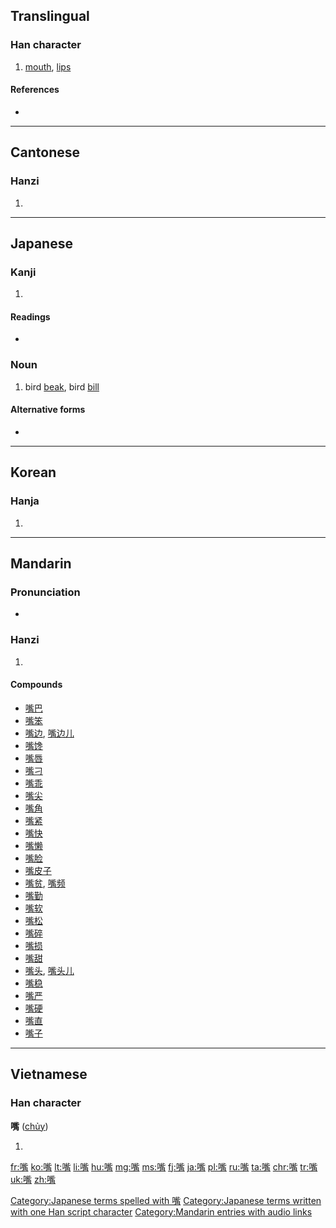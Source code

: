 {{also|咀}}
==Translingual==

===Han character===
{{Han char|rn=30|rad=口|as=13|sn=16|four=6102<sub>7</sub>|canj=口卜心月 (RYPB)}}

# [[mouth]], [[lips]]

====References====
* {{Han ref|kx=0207.100|dkj=04256|dj=0430.080|hdz=10689.150|uh=5634|ud=22068|bh=BC4C|bd=48204}}

----

==Cantonese==

===Hanzi===
{{yue-hanzi|jyut=|y=jeui2}}

# {{defn|lang=yue|sort=口12}}

----

==Japanese==

===Kanji===
{{ja-kanji|grade=|rs=口12}}

# {{defn|lang=ja|sort=口12}}

====Readings====
* {{ja-readings|on=[[し]] (shi)|kun=[[くちばし]] (kuchibashi)}}

===Noun===
{{ja-noun|k|hira=くちばし|rom=kuchibashi}}

# bird [[beak]], bird [[bill]]

====Alternative forms====
* {{l/ja|喙}}

[[Category:Japanese terms spelled with 嘴]]
[[Category:Japanese terms written with one Han script character]]
----

==Korean==

===Hanja===
{{ko-hanja|hangeul=취|rv=chwi|mr=ch'wi}}

# {{defn|lang=ko|sort=口12}}

----

==Mandarin==

===Pronunciation===
* {{audio|zh-zuǐ.ogg|audio}}

===Hanzi===
{{cmn-hanzi|pin=[[zuǐ]] ([[zui3]])|wg=tsui<sup>3</sup>}}

# {{defn|lang=cmn|sort=口12}}

====Compounds====
* [[嘴巴]]
* [[嘴笨]]
* [[嘴边]], [[嘴边儿]]
* [[嘴馋]]
* [[嘴唇]]
* [[嘴刁]]
* [[嘴乖]]
* [[嘴尖]]
* [[嘴角]]
* [[嘴紧]]
* [[嘴快]]
* [[嘴懒]]
* [[嘴脸]]
* [[嘴皮子]]
* [[嘴贫]], [[嘴频]]
* [[嘴勤]]
* [[嘴软]]
* [[嘴松]]
* [[嘴碎]]
* [[嘴损]]
* [[嘴甜]]
* [[嘴头]], [[嘴头儿]]
* [[嘴稳]]
* [[嘴严]]
* [[嘴硬]]
* [[嘴直]]
* [[嘴子]]

[[Category:Mandarin entries with audio links]]

----

==Vietnamese==

===Han character===
'''嘴''' ([[chủy]])<!--or should it be chuỷ?-->

# {{defn|lang=vi|sort=口12}}

[[fr:嘴]]
[[ko:嘴]]
[[lt:嘴]]
[[li:嘴]]
[[hu:嘴]]
[[mg:嘴]]
[[ms:嘴]]
[[fj:嘴]]
[[ja:嘴]]
[[pl:嘴]]
[[ru:嘴]]
[[ta:嘴]]
[[chr:嘴]]
[[tr:嘴]]
[[uk:嘴]]
[[zh:嘴]]
